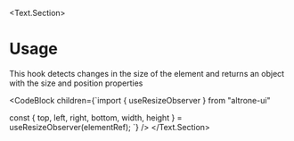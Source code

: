 
<BluePrint title="useResizeObserver" />

<Text.Section>
  # Usage

  This hook detects changes in the size of the element and returns an object with the size and position properties


  <CodeBlock children={`import { useResizeObserver } from "altrone-ui"

const {
  top,
  left,
  right,
  bottom,
  width,
  height
} = useResizeObserver(elementRef);
`} />
</Text.Section>
